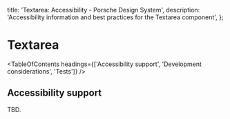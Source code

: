 
  title: 'Textarea: Accessibility - Porsche Design System',
  description: 'Accessibility information and best practices for the Textarea component',
};

# Textarea <ComponentStatus tagName="p-textarea"></ComponentStatus>

<TableOfContents headings={['Accessibility support', 'Development considerations', 'Tests']} />

## Accessibility support

TBD.
